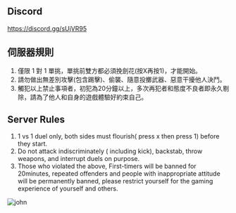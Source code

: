 ## Discord
https://discord.gg/sUjVR95

## 伺服器規則
1. 僅限 1 對 1 單挑，單挑前雙方都必須挽劍花(按X再按1)，才能開始。
2. 請勿做出無差別攻擊(包含踢擊)、偷襲、隨意投擲武器、惡意干擾他人決鬥。
3. 觸犯以上禁止事項者，初犯為20分鐘以上，多次再犯者和態度不良者即永久剔除，請為了他人和自身的遊戲體驗好約束自己。
## Server Rules
1. 1 vs 1 duel only, both sides must flourish( press x then press 1) before they start.
2. Do not attack indiscriminately ( including kick), backstab, throw weapons, and interrupt duels on purpose.
3. Those who violated the above, First-timers will be banned for 20minutes, repeated offenders and people with inappropriate attitude will be permanently banned, please restrict yourself for the gaming experience of yourself and others.

![john](./images/perma%20ban%201.jpg)

